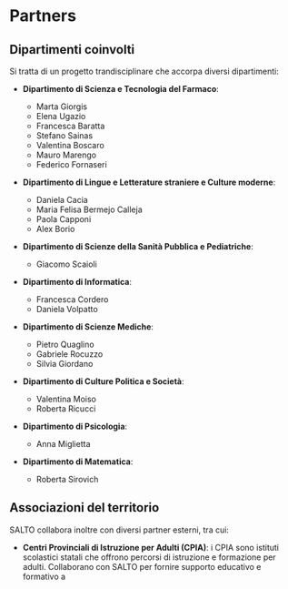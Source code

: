 # Partners

## Dipartimenti coinvolti

Si tratta di un progetto trandisciplinare che accorpa diversi dipartimenti:

- **Dipartimento di Scienza e Tecnologia del Farmaco**:

  - Marta Giorgis
  - Elena Ugazio
  - Francesca Baratta
  - Stefano Sainas
  - Valentina Boscaro
  - Mauro Marengo
  - Federico Fornaseri

- **Dipartimento di Lingue e Letterature straniere e Culture moderne**:

  - Daniela Cacia
  - Maria Felisa Bermejo Calleja
  - Paola Capponi
  - Alex Borio

- **Dipartimento di Scienze della Sanità Pubblica e Pediatriche**:

  - Giacomo Scaioli

- **Dipartimento di Informatica**:

  - Francesca Cordero
  - Daniela Volpatto

- **Dipartimento di Scienze Mediche**:

  - Pietro Quaglino
  - Gabriele Rocuzzo
  - Silvia Giordano

- **Dipartimento di Culture Politica e Società**:

  - Valentina Moiso
  - Roberta Ricucci

- **Dipartimento di Psicologia**:

  - Anna Miglietta

- **Dipartimento di Matematica**:
  - Roberta Sirovich

## Associazioni del territorio

SALTO collabora inoltre con diversi partner esterni, tra cui:

- **Centri Provinciali di Istruzione per Adulti (CPIA)**: i CPIA sono istituti scolastici statali che offrono percorsi di istruzione e formazione per adulti. Collaborano con SALTO per fornire supporto educativo e formativo a
